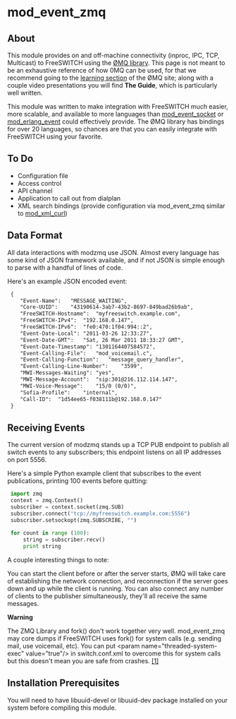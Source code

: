 
# mod_event_zmq 

 

## About

This module provides on and off-machine connectivity (inproc, IPC, TCP, Multicast) to FreeSWITCH using the [ØMQ library](http://www.zeromq.org/). This page is not meant to be an exhaustive reference of how 0MQ can be used, for that we recommend going to the [learning section](http://www.zeromq.org/intro:read-the-manual) of the ØMQ site; along with a couple video presentations you will find **The Guide**, which is particularly well written.

This module was written to make integration with FreeSWITCH much easier, more scalable, and available to more languages than [mod\_event\_socket](mod_event_socket_1048924.mdx#11-acl) or [mod\_erlang\_event](mod_erlang_event_1048926.mdx#api-) could effectively provide. The ØMQ library has bindings for over 20 languages, so chances are that you can easily integrate with FreeSWITCH using your favorite.


## To Do

* Configuration file
* Access control
* API channel
* Application to call out from dialplan
* XML search bindings (provide configuration via mod\_event\_zmq similar to [mod\_xml\_curl](./mod_xml_curl_1049001.mdx))

## Data Format

All data interactions with modzmq use JSON. Almost every language has some kind of JSON framework available, and if not JSON is simple enough to parse with a handful of lines of code.

Here's an example JSON encoded event:

```xml
 {
 	"Event-Name":	"MESSAGE_WAITING",
 	"Core-UUID":	"43190614-3ab7-43b2-8697-849bad26b9ab",
 	"FreeSWITCH-Hostname":	"myfreeswitch.example.com",
 	"FreeSWITCH-IPv4":	"192.168.0.147",
 	"FreeSWITCH-IPv6":	"fe0:470:1f04:994::2",
 	"Event-Date-Local":	"2011-03-26 12:33:27",
 	"Event-Date-GMT":	"Sat, 26 Mar 2011 18:33:27 GMT",
 	"Event-Date-Timestamp":	"1301164407584572",
 	"Event-Calling-File":	"mod_voicemail.c",
 	"Event-Calling-Function":	"message_query_handler",
 	"Event-Calling-Line-Number":	"3599",
 	"MWI-Messages-Waiting":	"yes",
 	"MWI-Message-Account":	"sip:301@216.112.114.147",
 	"MWI-Voice-Message":	"15/0 (0/0)",
 	"Sofia-Profile":	"internal",
 	"Call-ID":	"1d54ee65-f038111b@192.168.0.147"
 }
```

## Receiving Events

The current version of modzmq stands up a TCP PUB endpoint to publish all switch events to any subscribers; this endpoint listens on all IP addresses on port 5556.

Here's a simple Python example client that subscribes to the event publications, printing 100 events before quitting:

```py
 import zmq
 context = zmq.Context()
 subscriber = context.socket(zmq.SUB)
 subscriber.connect("tcp://myfreeswitch.example.com:5556")
 subscriber.setsockopt(zmq.SUBSCRIBE, "")
 
 for count in range (100):
     string = subscriber.recv()
     print string
```

A couple interesting things to note:

You can start the client before or after the server starts, ØMQ will take care of establishing the network connection, and reconnection if the server goes down and up while the client is running. You can also connect any number of clients to the publisher simultaneously, they'll all receive the same messages.

**Warning**

The ZMQ Library and fork() don't work together very well. mod\_event\_zmq may core dumps if FreeSWITCH uses fork() for system calls (e.g. sending mail, use voicemail, etc). You can put \<param name="threaded-system-exec" value="true"/> in switch.conf.xml to overcome this for system calls but this doesn't mean you are safe from crashes. [\[1\]](http://marc.info/?l=freeswitch-dev&m=135084884902442)

## Installation Prerequisites

You will need to have libuuid-devel or libuuid-dev package installed on your system before compiling this module.


